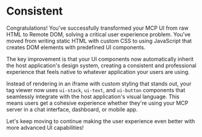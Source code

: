 # Consistent

Congratulations! You've successfully transformed your MCP UI from raw HTML to Remote DOM, solving a critical user experience problem. You've moved from writing static HTML with custom CSS to using JavaScript that creates DOM elements with predefined UI components.

<callout-success>
	The key improvement is that your UI components now automatically inherit the
	host application's design system, creating a consistent and professional
	experience that feels native to whatever application your users are using.
</callout-success>

Instead of rendering in an iframe with custom styling that stands out, your tag viewer now uses `ui-stack`, `ui-text`, and `ui-button` components that seamlessly integrate with the host application's visual language. This means users get a cohesive experience whether they're using your MCP server in a chat interface, dashboard, or mobile app.

Let's keep moving to continue making the user experience even better with more advanced UI capabilities!
